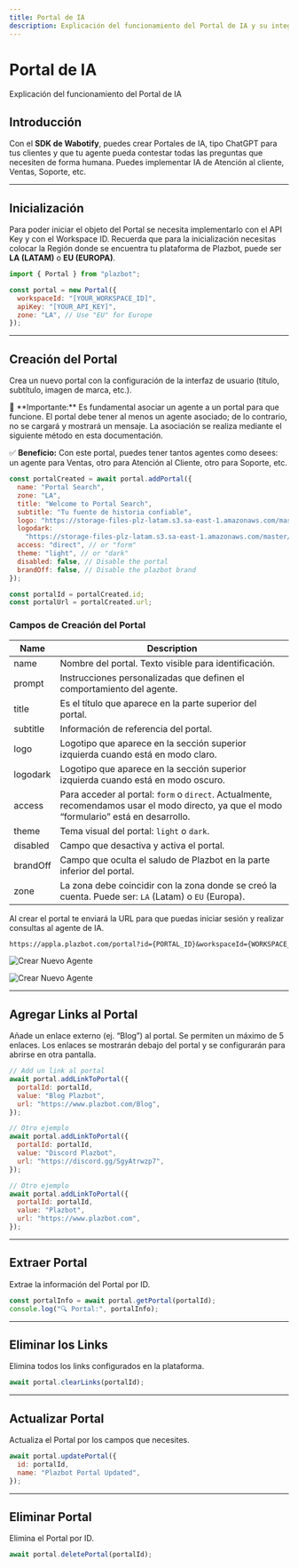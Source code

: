 ```yaml
---
title: Portal de IA
description: Explicación del funcionamiento del Portal de IA y su integración con agentes Plazbot.
---
```



# Portal de IA

Explicación del funcionamiento del Portal de IA

## Introducción

Con el **SDK de Wabotify**, puedes crear Portales de IA, tipo ChatGPT para tus clientes y que tu agente pueda contestar todas las preguntas que necesiten de forma humana. Puedes implementar IA de Atención al cliente, Ventas, Soporte, etc.

---

## Inicialización

Para poder iniciar el objeto del Portal se necesita implementarlo con el API Key y con el Workspace ID. Recuerda que para la inicialización necesitas colocar la Región donde se encuentra tu plataforma de Plazbot, puede ser **LA (LATAM)** o **EU (EUROPA)**.

```js
import { Portal } from "plazbot";

const portal = new Portal({
  workspaceId: "[YOUR_WORKSPACE_ID]",
  apiKey: "[YOUR_API_KEY]",
  zone: "LA", // Use "EU" for Europe
});
```

---

## Creación del Portal

Crea un nuevo portal con la configuración de la interfaz de usuario (título, subtítulo, imagen de marca, etc.).

<Aside title="Nota">
🚨 **Importante:** Es fundamental asociar un agente a un portal para que funcione. El portal debe tener al menos un agente asociado; de lo contrario, no se cargará y mostrará un mensaje. La asociación se realiza mediante el siguiente método en esta documentación.

✅ **Beneficio:** Con este portal, puedes tener tantos agentes como desees: un agente para Ventas, otro para Atención al Cliente, otro para Soporte, etc.

</Aside>

```js
const portalCreated = await portal.addPortal({
  name: "Portal Search",
  zone: "LA",
  title: "Welcome to Portal Search",
  subtitle: "Tu fuente de historia confiable",
  logo: "https://storage-files-plz-latam.s3.sa-east-1.amazonaws.com/master/logo-plazbot.png",
  logodark:
    "https://storage-files-plz-latam.s3.sa-east-1.amazonaws.com/master/logo-plazbot.png",
  access: "direct", // or "form"
  theme: "light", // or "dark"
  disabled: false, // Disable the portal
  brandOff: false, // Disable the plazbot brand
});

const portalId = portalCreated.id;
const portalUrl = portalCreated.url;
```

### Campos de Creación del Portal

| Name     | Description                                                                                                                                |
| -------- | ------------------------------------------------------------------------------------------------------------------------------------------ |
| name     | Nombre del portal. Texto visible para identificación.                                                                                      |
| prompt   | Instrucciones personalizadas que definen el comportamiento del agente.                                                                     |
| title    | Es el título que aparece en la parte superior del portal.                                                                                  |
| subtitle | Información de referencia del portal.                                                                                                      |
| logo     | Logotipo que aparece en la sección superior izquierda cuando está en modo claro.                                                           |
| logodark | Logotipo que aparece en la sección superior izquierda cuando está en modo oscuro.                                                          |
| access   | Para acceder al portal: `form` o `direct`. Actualmente, recomendamos usar el modo directo, ya que el modo “formulario” está en desarrollo. |
| theme    | Tema visual del portal: `light` o `dark`.                                                                                                  |
| disabled | Campo que desactiva y activa el portal.                                                                                                    |
| brandOff | Campo que oculta el saludo de Plazbot en la parte inferior del portal.                                                                     |
| zone     | La zona debe coincidir con la zona donde se creó la cuenta. Puede ser: `LA` (Latam) o `EU` (Europa).                                       |

Al crear el portal te enviará la URL para que puedas iniciar sesión y realizar consultas al agente de IA.

```txt
https://appla.plazbot.com/portal?id={PORTAL_ID}&workspaceId={WORKSPACE_ID}
```

![Crear Nuevo Agente](../../../../assets/sdk/portal-1.avif)

![Crear Nuevo Agente](../../../../assets/sdk/portal-2.avif)

---

## Agregar Links al Portal

Añade un enlace externo (ej. “Blog”) al portal. Se permiten un máximo de 5 enlaces. Los enlaces se mostrarán debajo del portal y se configurarán para abrirse en otra pantalla.

```js
// Add un link al portal
await portal.addLinkToPortal({
  portalId: portalId,
  value: "Blog Plazbot",
  url: "https://www.plazbot.com/Blog",
});

// Otro ejemplo
await portal.addLinkToPortal({
  portalId: portalId,
  value: "Discord Plazbot",
  url: "https://discord.gg/SgyAtrwzp7",
});

// Otro ejemplo
await portal.addLinkToPortal({
  portalId: portalId,
  value: "Plazbot",
  url: "https://www.plazbot.com",
});
```

---

## Extraer Portal

Extrae la información del Portal por ID.

```js
const portalInfo = await portal.getPortal(portalId);
console.log("🔍 Portal:", portalInfo);
```

---

## Eliminar los Links

Elimina todos los links configurados en la plataforma.

```js
await portal.clearLinks(portalId);
```

---

## Actualizar Portal

Actualiza el Portal por los campos que necesites.

```js
await portal.updatePortal({
  id: portalId,
  name: "Plazbot Portal Updated",
});
```

---

## Eliminar Portal

Elimina el Portal por ID.

```js
await portal.deletePortal(portalId);
```
